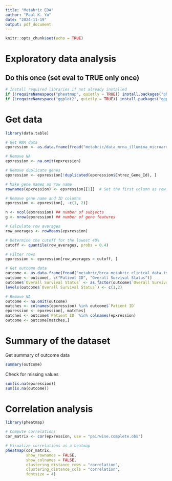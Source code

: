 ```yaml
---
title: "Metabric EDA"
author: "Paul K. Yu"
date: "2024-11-19"
output: pdf_document
---
```


```r
knitr::opts_chunk$set(echo = TRUE)
```

# Exploratory data analysis

## Do this once (set eval to TRUE only once)

```r
# Install required libraries if not already installed
if (!requireNamespace("pheatmap", quietly = TRUE)) install.packages("pheatmap")
if (!requireNamespace("ggplot2", quietly = TRUE)) install.packages("ggplot2")
```

# Get data

```r
library(data.table)

# Get RNA data
epxression <- as.data.frame(fread("metabric/data_mrna_illumina_microarray.txt", header = TRUE, sep = "\t"))

# Remove NA
epxression <- na.omit(epxression)

# Remove duplicate genes
epxression <- epxression[!duplicated(epxression$Entrez_Gene_Id), ]

# Make gene names as row name
rownames(epxression) <- epxression[[1]]  # Set the first column as row names

# Remove gene name and ID columns
epxression <- epxression[, -c(1, 2)] 

n <- ncol(epxression) ## number of subjects
g <- nrow(epxression) ## number of gene features

# Calculate row averages
row_averages <- rowMeans(epxression)

# Determine the cutoff for the lowest 40%
cutoff <- quantile(row_averages, probs = 0.4)

# Filter rows
epxression <- epxression[row_averages > cutoff, ]

# Get outcome data
outcome <- as.data.frame(fread("metabric/brca_metabric_clinical_data.tsv", header = TRUE, sep = "\t"))
outcome <- outcome[, c("Patient ID", "Overall Survival Status")]
outcome$`Overall Survival Status` <- as.factor(outcome$`Overall Survival Status`)
levels(outcome$`Overall Survival Status`) <- c(1,2)

# Remove NA
outcome <- na.omit(outcome)
matches <- colnames(epxression) %in% outcome$`Patient ID`
epxression <- epxression[, matches]
matches <- outcome$`Patient ID` %in% colnames(epxression)
outcome <- outcome[matches,]

```

# Summary of the dataset

Get summary of outcome data

```r
summary(outcome)
```

Check for missing values

```r
sum(is.na(epxression))
sum(is.na(outcome))
```

# Correlation analysis

```r
library(pheatmap)

# Compute correlations
cor_matrix <- cor(epxression, use = "pairwise.complete.obs")

# Visualize correlations as a heatmap
pheatmap(cor_matrix,
         show_rownames = FALSE,
         show_colnames = FALSE,
         clustering_distance_rows = "correlation", 
         clustering_distance_cols = "correlation",
         fontsize = 4)

```

